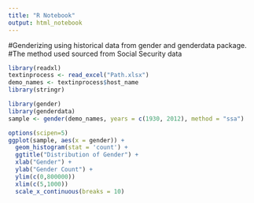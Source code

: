---
title: "R Notebook"
output: html_notebook
---
#Genderizing using historical data from gender and genderdata package.
#The method used sourced from Social Security data


```{r grab names from column}
library(readxl)
textinprocess <- read_excel("Path.xlsx")
demo_names <- textinprocess$host_name
library(stringr)
```

```{r}
library(gender)
library(genderdata)
sample <- gender(demo_names, years = c(1930, 2012), method = "ssa")
```

```{r distribution of gender histogram}
options(scipen=5)
ggplot(sample, aes(x = gender)) +
  geom_histogram(stat = 'count') +
  ggtitle("Distribution of Gender") +
  xlab("Gender") +
  ylab("Gender Count") +
  ylim(c(0,800000))
  xlim(c(5,1000)) 
  scale_x_continuous(breaks = 10)
```
  

